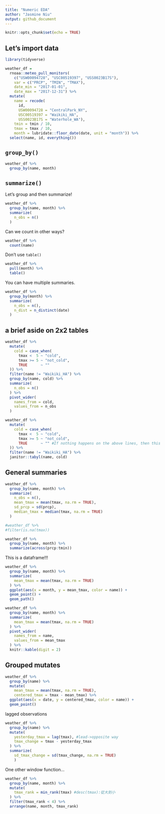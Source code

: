 ```yaml
---
title: "Numeric EDA"
author: "Jasmine Niu"
output: github_document
---
```


```r
knitr::opts_chunk$set(echo = TRUE)
```

## Let's import data

```r
library(tidyverse)
```



```r
weather_df = 
  rnoaa::meteo_pull_monitors(
    c("USW00094728", "USC00519397", "USS0023B17S"),
    var = c("PRCP", "TMIN", "TMAX"), 
    date_min = "2017-01-01",
    date_max = "2017-12-31") %>%
  mutate(
    name = recode(
      id, 
      USW00094728 = "CentralPark_NY", 
      USC00519397 = "Waikiki_HA",
      USS0023B17S = "Waterhole_WA"),
    tmin = tmin / 10,
    tmax = tmax / 10,
    month = lubridate::floor_date(date, unit = "month")) %>%
  select(name, id, everything())
```


## `group_by()`

```r
weather_df %>% 
  group_by(name, month)
```

## `summarize()`

Let's group and then summarize!

```r
weather_df %>% 
  group_by(name, month) %>% 
  summarize(
    n_obs = n()
  )
```

Can we count in other ways?

```r
weather_df %>% 
  count(name)
```

Don't use `table()`

```r
weather_df %>% 
  pull(month) %>% 
  table()
```

You can have multiple summaries.

```r
weather_df %>% 
  group_by(month) %>% 
  summarize(
    n_obs = n(),
    n_dist = n_distinct(date)
  )
```


## a brief aside on 2x2 tables

```r
weather_df %>% 
  mutate(
    cold = case_when(
      tmax <  5 ~ "cold",
      tmax >= 5 ~ "not_cold",
      TRUE      ~ ""
  )) %>% 
  filter(name != "Waikiki_HA") %>% 
  group_by(name, cold) %>% 
  summarize(
    n_obs = n()
  ) %>% 
  pivot_wider(
    names_from = cold,
    values_from = n_obs
  )
```


```r
weather_df %>% 
  mutate(
    cold = case_when(
      tmax <  5 ~ "cold",
      tmax >= 5 ~ "not_cold",
      TRUE      ~ "" #If nothing happens on the above lines, then this line happen by default.
  )) %>% 
  filter(name != "Waikiki_HA") %>%
  janitor::tabyl(name, cold)
```


## General summaries

```r
weather_df %>% 
  group_by(name, month) %>% 
  summarize(
    n_obs = n(),
    mean_tmax = mean(tmax, na.rm = TRUE),
    sd_prcp = sd(prcp),
    median_tmax = median(tmax, na.rm = TRUE)
  )

#weather_df %>%
#filter(is.na(tmax))
```


```r
weather_df %>% 
  group_by(name, month) %>% 
  summarize(across(prcp:tmin))
```

This is a dataframe!!!

```r
weather_df %>% 
  group_by(name, month) %>% 
  summarize(
    mean_tmax = mean(tmax, na.rm = TRUE)
  ) %>% 
  ggplot(aes(x = month, y = mean_tmax, color = name)) +
  geom_point() +
  geom_path()
```


```r
weather_df %>% 
  group_by(name, month) %>% 
  summarize(
    mean_tmax = mean(tmax, na.rm = TRUE)
  ) %>%
  pivot_wider(
    names_from = name,
    values_from = mean_tmax
  ) %>% 
  knitr::kable(digit = 2)
```


## Grouped mutates

```r
weather_df %>% 
  group_by(name) %>% 
  mutate(
    mean_tmax = mean(tmax, na.rm = TRUE),
    centered_tmax = tmax - mean_tmax) %>% 
  ggplot(aes(x = date, y = centered_tmax, color = name)) +
  geom_point()
```


lagged observations

```r
weather_df %>% 
  group_by(name) %>% 
  mutate(
    yesterday_tmax = lag(tmax), #lead->opposite way
    tmax_change = tmax - yesterday_tmax
  ) %>% 
  summarize(
    sd_tmax_change = sd(tmax_change, na.rm = TRUE)
    )
```

One other window function...

```r
weather_df %>% 
  group_by(name, month) %>% 
  mutate(
    tmax_rank = min_rank(tmax) #desc(tmax):從大到小
  ) %>% 
  filter(tmax_rank < 4) %>% 
  arrange(name, month, tmax_rank)
```

